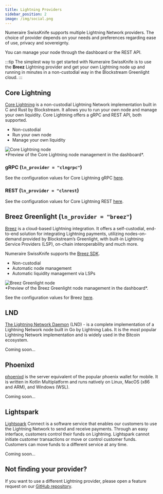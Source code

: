 ```yaml
---
title: Lightning Providers
sidebar_position: 2
image: /img/social.png
---
```


Numeraire SwissKnife supports multiple Lightning Network providers. The choice of provider depends on your needs and preferences regarding
ease of use, privacy and sovereignty.

You can manage your node through the dashboard or the REST API.

:::tip
The simplest way to get started with Numeraire SwissKnife is to use the **Breez** Lightning provider and get your own Lightning node up
and running in minutes in a non-custodial way in the Blockstream Greenlight cloud.
:::

## Core Lightning

[Core Lightning](https://corelightning.org/) is a non-custodial Lightning Network implementation built in C and Rust by Blockstream. It allows you to run your own node and manage your own liquidity.
Core Lightning offers a gRPC and REST API, both supported.

- Non-custodial
- Run your own node
- Manage your own liquidity

<div class="center-container">
  <img
    src="/img/article_images/swissknife/cln_node_overview.png"
    alt="Core Lightning node"
  />
</div>
*Preview of the Core Lightning node management in the dashboard*.

### gRPC (`ln_provider = "clngrpc"`)

See the configuration values for Core Lightning gRPC [here](swissknife/configuration/index.mdx#core-lightning-provider-grpc).

### REST (`ln_provider = "clnrest`)

See the configuration values for Core Lightning REST [here](swissknife/configuration/index.mdx#core-lightning-provider-rest).

## Breez Greenlight (`ln_provider = "breez"`)

[Breez](https://breez.technology/) is a cloud-based Lightning integration. It offers a self-custodial, end-to-end solution
for integrating Lightning payments, utilizing nodes-on-demand provided by Blockstream’s Greenlight,
with built-in Lightning Service Providers (LSP), on-chain interoperability and much more.

Numeraire SwissKnife supports the [Breez SDK](https://github.com/breez/breez-sdk-greenlight).

- Non-custodial
- Automatic node management
- Automatic liquidity management via LSPs

<div class="center-container">
  <img
    src="/img/article_images/swissknife/breez_node_overview.png"
    alt="Breez Greenlight node"
  />
</div>
*Preview of the Breez Greenlight node management in the dashboard*.

See the configuration values for Breez [here](swissknife/configuration/index.mdx#breez-lightning-provider).

## LND

[The Lightning Network Daemon](https://github.com/lightningnetwork/lnd) (LND) - is a complete implementation of a Lightning Network node built in Go by Lightning Labs. It is the most popular Lightning Network implementation and is widely used in the Bitcoin ecosystem.

Coming soon...

## Phoenixd

[phoenixd](https://github.com/ACINQ/phoenixd) is the server equivalent of the popular phoenix wallet for mobile. It is written in Kotlin Multiplatform and runs natively on Linux, MacOS (x86 and ARM), and Windows (WSL).

Coming soon...

## Lightspark

[Lightspark](https://www.lightspark.com/) Connect is a software service that enables our customers to use the Lightning Network to send and receive payments. Through an easy interface, customers control their funds on Lightning. Lightspark cannot initiate customer transactions or move or control customer funds. Customers can move funds to a different service at any time.

Coming soon...

## Not finding your provider?

If you want to use a different Lightning provider, please open a feature request on our [GitHub repository](https://github.com/bitcoin-numeraire/swissknife/issues).
